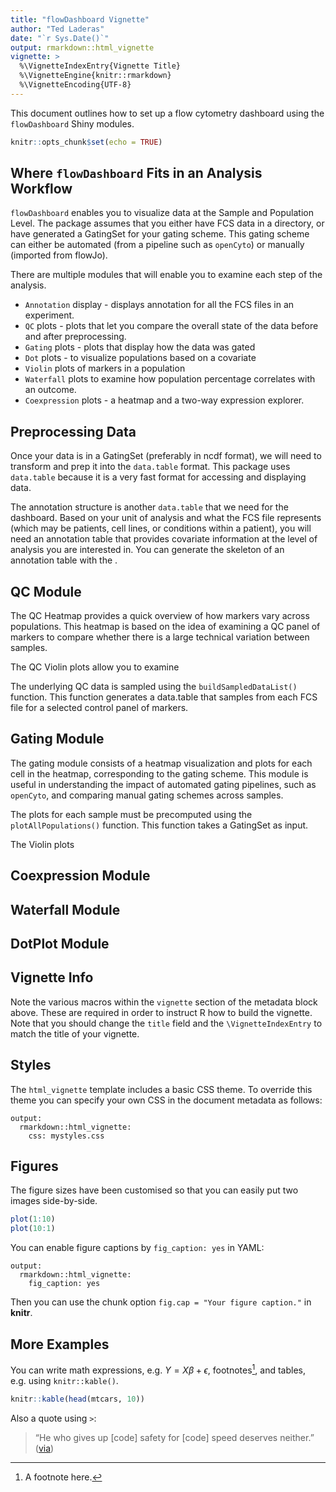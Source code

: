 ```yaml
---
title: "flowDashboard Vignette"
author: "Ted Laderas"
date: "`r Sys.Date()`"
output: rmarkdown::html_vignette
vignette: >
  %\VignetteIndexEntry{Vignette Title}
  %\VignetteEngine{knitr::rmarkdown}
  %\VignetteEncoding{UTF-8}
---
```


This document outlines how to set up a flow cytometry dashboard using the `flowDashboard` Shiny modules.

```r
knitr::opts_chunk$set(echo = TRUE)
```

## Where `flowDashboard` Fits in an Analysis Workflow

`flowDashboard` enables you to visualize data at the Sample and Population Level. The package assumes that you either have FCS data in a directory, or have generated a GatingSet for your gating scheme. This gating scheme can either be automated (from a pipeline such as `openCyto`) or manually (imported from flowJo). 

There are multiple modules that will enable you to examine each step of the analysis. 

  - `Annotation` display - displays annotation for all the FCS files in an experiment.
  - `QC` plots - plots that let you compare the overall state of the data before and after preprocessing.
  - `Gating` plots - plots that display how the data was gated
  - `Dot` plots - to visualize populations based on a covariate
  - `Violin` plots of markers in a population
  - `Waterfall` plots to examine how population percentage correlates with an outcome.
  - `Coexpression` plots - a heatmap and a two-way expression explorer.

## Preprocessing Data

Once your data is in a GatingSet (preferably in ncdf format), we will need to transform and prep it into the `data.table` format. This package uses `data.table` because it is a very fast format for accessing and displaying data.

The annotation structure is another `data.table` that we need for the dashboard. Based on your unit of analysis and what the FCS file represents (which may be patients, cell lines, or conditions within a patient), you will need an annotation table that provides covariate information at the level of analysis you are interested in. You can generate the skeleton of an annotation table with the .

## QC Module

The QC Heatmap provides a quick overview of how markers vary across populations. This heatmap is based on the idea of examining a QC panel of markers to compare whether there is a large technical variation between samples.

The QC Violin plots allow you to examine 

The underlying QC data is sampled using the `buildSampledDataList()` function. This function generates a data.table that samples from each FCS file for a selected control panel of markers.

## Gating Module

The gating module consists of a heatmap visualization and plots for each cell in the heatmap, corresponding to the gating scheme. This module is useful in understanding the impact of automated gating pipelines, such as `openCyto`, and comparing manual gating schemes across samples. 

The plots for each sample must be precomputed using the `plotAllPopulations()` function. This function takes a GatingSet as input.

The Violin plots 

## Coexpression Module

## Waterfall Module

## DotPlot Module


## Vignette Info

Note the various macros within the `vignette` section of the metadata block above. These are required in order to instruct R how to build the vignette. Note that you should change the `title` field and the `\VignetteIndexEntry` to match the title of your vignette.

## Styles

The `html_vignette` template includes a basic CSS theme. To override this theme you can specify your own CSS in the document metadata as follows:

    output: 
      rmarkdown::html_vignette:
        css: mystyles.css

## Figures

The figure sizes have been customised so that you can easily put two images side-by-side. 

```r
plot(1:10)
plot(10:1)
```

You can enable figure captions by `fig_caption: yes` in YAML:

    output:
      rmarkdown::html_vignette:
        fig_caption: yes

Then you can use the chunk option `fig.cap = "Your figure caption."` in **knitr**.

## More Examples

You can write math expressions, e.g. $Y = X\beta + \epsilon$, footnotes^[A footnote here.], and tables, e.g. using `knitr::kable()`.

```r
knitr::kable(head(mtcars, 10))
```

Also a quote using `>`:

> "He who gives up [code] safety for [code] speed deserves neither."
([via](https://twitter.com/hadleywickham/status/504368538874703872))
